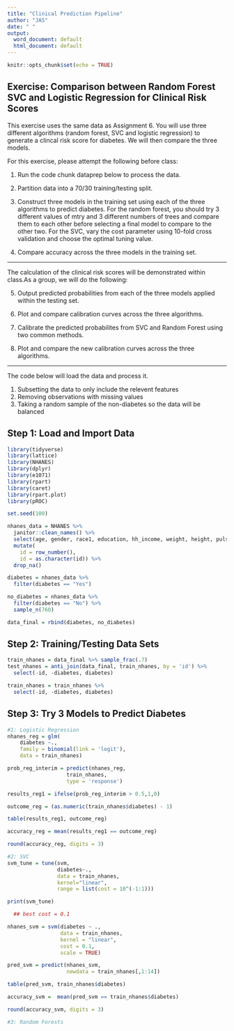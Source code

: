 ```yaml
---
title: "Clinical Prediction Pipeline"
author: "JAS"
date: " "
output:
  word_document: default
  html_document: default
---
```


```r
knitr::opts_chunk$set(echo = TRUE)
```

## Exercise: Comparison between Random Forest SVC and Logistic Regression for Clinical Risk Scores

This exercise uses the same data as Assignment 6. You will use three different algorithms (random forest, SVC and logistic regression) to generate a clincal risk score for diabetes. We will then compare the three models.

For this exercise, please attempt the following before class:

1. Run the code chunk dataprep below to process the data. 

2. Partition data into a 70/30 training/testing split.

3. Construct three models in the training set using each of the three algorithms to predict diabetes. For the random forest, you should try 3 different values of mtry and 3 different numbers of trees and compare them to each other before selecting a final model to compare to the other two. For the SVC, vary the cost parameter using 10-fold cross validation and choose the optimal tuning value. 

4. Compare accuracy across the three models in the training set. 

***

The calculation of the clinical risk scores will be demonstrated within class.As a group, we will do the following:

5. Output predicted probabilities from each of the three models applied within the testing set. 

6. Plot and compare calibration curves across the three algorithms. 

7. Calibrate the predicted probabilites from SVC and Random Forest using two common methods.

8. Plot and compare the new calibration curves across the three algorithms.

***


The code below will load the data and process it. 

1. Subsetting the data to only include the relevent features
2. Removing observations with missing values
3. Taking a random sample of the non-diabetes so the data will be balanced


## Step 1: Load and Import Data
```r
library(tidyverse)
library(lattice)
library(NHANES)
library(dplyr)
library(e1071)
library(rpart)
library(caret)
library(rpart.plot)
library(pROC)

set.seed(100)

nhanes_data = NHANES %>% 
  janitor::clean_names() %>% 
  select(age, gender, race1, education, hh_income, weight, height, pulse, diabetes, bmi, phys_active, smoke100, bp_sys_ave, bp_dia_ave, tot_chol) %>% 
  mutate(
    id = row_number(), 
    id = as.character(id)) %>% 
  drop_na()

diabetes = nhanes_data %>% 
  filter(diabetes == "Yes")

no_diabetes = nhanes_data %>% 
  filter(diabetes == "No") %>% 
  sample_n(760)

data_final = rbind(diabetes, no_diabetes)

```


## Step 2: Training/Testing Data Sets

```r
train_nhanes = data_final %>% sample_frac(.7)
test_nhanes = anti_join(data_final, train_nhanes, by = 'id') %>% 
  select(-id, -diabetes, diabetes)

train_nhanes = train_nhanes %>% 
  select(-id, -diabetes, diabetes)
```


## Step 3: Try 3 Models to Predict Diabetes

```r
#1: Logistic Regression
nhanes_reg = glm(
    diabetes ~., 
    family = binomial(link = 'logit'),
    data = train_nhanes)

prob_reg_interim = predict(nhanes_reg, 
                   train_nhanes, 
                   type = 'response')

results_reg1 = ifelse(prob_reg_interim > 0.5,1,0)

outcome_reg = (as.numeric(train_nhanes$diabetes) - 1)

table(results_reg1, outcome_reg)

accuracy_reg = mean(results_reg1 == outcome_reg)

round(accuracy_reg, digits = 3)

#2: SVC
svm_tune = tune(svm, 
                diabetes~., 
                data = train_nhanes, 
                kernel="linear", 
                range = list(cost = 10^(-1:1)))

print(svm_tune)

  ## best cost = 0.1

nhanes_svm = svm(diabetes ~ ., 
                 data = train_nhanes, 
                 kernel = "linear", 
                 cost = 0.1,
                 scale = TRUE)

pred_svm = predict(nhanes_svm, 
                   newdata = train_nhanes[,1:14])

table(pred_svm, train_nhanes$diabetes)

accuracy_svm =  mean(pred_svm == train_nhanes$diabetes)

round(accuracy_svm, digits = 3)

#3: Random Forests


```

